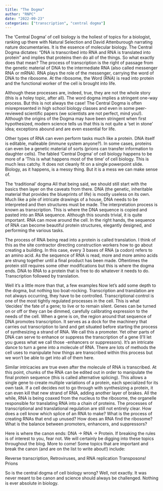 ```yaml
---
title: "The Dogma"
author: "RNPC"
date: "2022-09-23"
categories: ["transcription", "central dogma"]
---
```


The ‘Central Dogma’ of cell biology is the holiest of topics for a biologist,
ranking up there with Natural Selection and David Attenburough narrating nature
documentaries. It is the essence of molecular biology. The Central Dogma
dictates: “DNA is transcribed into RNA and RNA is translated into protein” and
implies that proteins then do all of the things. So what exactly does that mean?
The process of transcription is the right of passage from the genetic material
of DNA to the intermediate RNA (also called messenger RNA or mRNA). RNA plays
the role of the messenger, carrying the word of DNA to the ribosome. At the
ribosome, the Word (RNA) is read into protein and the functional worker of the
cell is brought into life. 

Although these processes are, indeed, true, they are not the whole story (this
is a holey topic, after all). The word dogma implies a stringent one-way
process. But this is not always the case! The Central Dogma is often
misrepresented in high school biology classes and even in some peer-reviewed
scientific papers (we scientists are not perfect, mind you!). Although the
origins of the Dogma may have been stringent when first hypothesized, modern
science tells us that this is not quite a ‘set in stone’ idea; exceptions abound
and are even essential for life. 

Other types of RNA can even perform tasks much like a protein. DNA itself is
editable, malleable (immune system anyone?). In some cases, proteins can even be
a genetic material of sorts (prions can transfer information to daughter cells).
The fabled ‘Central Dogma’ of cell biology happens to be more of a ‘This is what
happens most of the time’ of cell biology. This is much less catchy. It does not
cleanly fit on a single powerpoint slide. Biology, as it happens, is a messy
thing. But it is a mess we can make sense of.

The ‘traditional’ dogma All that being said, we should still start with the
basics then layer on the caveats from there. DNA (the genetic, inheritable
material that provides the blueprints of life) is mostly useless on its own.
Much like a pile of intricate drawings of a house, DNA needs to be interpreted
and then structures must be made. The interpretation process is known as
transcription. This is where the DNA sequence is copied and pasted into an RNA
sequence. Although this sounds trivial, it is quite important. RNA can move
around the cell. In the right hands, the sequence of RNA can become beautiful
protein structures, elegantly designed, and performing the various tasks. 

The process of RNA being read into a protein is called translation. I think of
this as the site contractor directing construction workers how to go about
creating a building. In this case, every 3 bases of RNA (a codon) refers to an
amino acid. As the sequence of RNA is read, more and more amino acids are strung
together until a final product has been made. Oftentimes the protein still
requires some other modifications but this is where the dogma ends. DNA to RNA
to a protein that is free to do whatever it needs to do. Transcription followed
by translation.

Well it’s a little more than that, a few examples Now let’s add some depth to
the dogma, but nothing too boat-rocking. Transcription and translation are not
always occurring, they have to be controlled. Transcriptional control is one of
the most tightly regulated processes in the cell. This is what ‘decides’ the
fate of a gene; to live or to remain silent. Genes can be turned on or off or
they can be dimmed, carefully calibrating expression to the needs of the cell.
When a gene is on, the region around that sequence of DNA promotes
transcription. It serves as a dock for the machinery that carries out
transcription to land and get situated before starting the process of
synthesizing a strand of RNA. We call this a promoter. Yet other parts of DNA
can serve to enhance or suppress the transcription of a gene (I’ll let you guess
what we call those -enhancers or suppressors). It’s an intricate dance to turn a
gene into a molecule of RNA. There are lots of methods the cell uses to
manipulate how things are transcribed within this process but we won’t be able
to get into all of them here. 

Similar intricacies are true even after the molecule of RNA is transcribed. At
this point, chunks of the RNA can be edited out in order to manipulate the final
protein sequence (this is called alternative splicing). This allows a single
gene to create multiple variations of a protein, each specialized for its own
task. If a cell decides not to go through with synthesizing a protein, it can
even kill that new strand of RNA, adding another layer of brakes. All the while,
RNA is being coaxed from the nucleus to the ribosome, the organelle responsible
for translating RNA into a chain of proteins. The processes of transcriptional
and translational regulation are still not entirely clear. How does a cell know
which splice of an RNA to make? What is the process of creating RNAs that end up
unused? How does an RNA find the ribosome? What is the balance between
promoters, enhancers, and suppressors? 

Here is where the canon ends: DNA → RNA → Protein. If breaking the rules is of
interest to you, fear not. We will certainly be digging into these topics
throughout the blog. More to come! Some topics that are important and break the
canon (and are on the list to write about!) include: 

Reverse transcription, Retroviruses, and RNA replication Transposons! Prions 

So is the central dogma of cell biology wrong? Well, not exactly. It was never
meant to be canon and science should always be challenged. Nothing is ever
absolute in biology.


